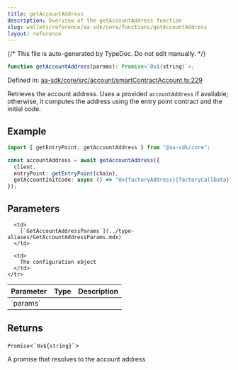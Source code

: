 ```yaml
---
title: getAccountAddress
description: Overview of the getAccountAddress function
slug: wallets/reference/aa-sdk/core/functions/getAccountAddress
layout: reference
---
```


{/* This file is auto-generated by TypeDoc. Do not edit manually. */}

```ts
function getAccountAddress(params): Promise<`0x${string}`>;
```

Defined in: [aa-sdk/core/src/account/smartContractAccount.ts:229](https://github.com/alchemyplatform/aa-sdk/blob/ad165355d980f9a16dd388088895bfc851df8656/aa-sdk/core/src/account/smartContractAccount.ts#L229)

Retrieves the account address. Uses a provided `accountAddress` if available; otherwise, it computes the address using the entry point contract and the initial code.

## Example

```ts
import { getEntryPoint, getAccountAddress } from "@aa-sdk/core";

const accountAddress = await getAccountAddress({
  client,
  entryPoint: getEntryPoint(chain),
  getAccountInitCode: async () => "0x{factoryAddress}{factoryCallData}",
});
```

## Parameters

<table>
  <thead>
    <tr>
      <th align="left">Parameter</th>
      <th align="left">Type</th>
      <th align="left">Description</th>
    </tr>
  </thead>

  <tbody>
    <tr>
      <td>
        `params`
      </td>

      <td>
        [`GetAccountAddressParams`](../type-aliases/GetAccountAddressParams.mdx)
      </td>

      <td>
        The configuration object
      </td>
    </tr>

  </tbody>
</table>

## Returns

`Promise`\<`` `0x${string}` ``>

A promise that resolves to the account address
